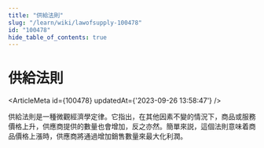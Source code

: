 ```yaml
---
title: "供給法則"
slug: "/learn/wiki/lawofsupply-100478"
id: "100478"
hide_table_of_contents: true
---
```



# 供給法則

<ArticleMeta id={100478} updatedAt={'2023-09-26 13:58:47'} />
<div className='border-solid border-b border-t-0 my-4 border-[var(--ifm-color-gray-300)]' />

供給法則是一種微觀經濟學定律。它指出，在其他因素不變的情況下，商品或服務價格上升，供應商提供的數量也會增加，反之亦然。簡單來説，這個法則意味着商品價格上漲時，供應商將通過增加銷售數量來最大化利潤。

